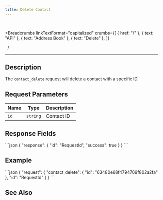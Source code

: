 ```yaml
---
title: Delete Contact
---
```


<br />



<Breadcrumbs
  linkTextFormat="capitalized"
  crumbs={[
    { href: "/" },
    { text: "API" },
    { text: "Address Book" },
    { text: "Delete" },
  ]}
>
  <Icon slot="index" name="seti:powershell" />
  <span slot="separator">&nbsp;&nbsp;/&nbsp;</span>
</Breadcrumbs>

---


## Description

> <Badge text="wss" variant="tip" size="large" />
> <Badge text="contact_delete" size="large" />

The `contact_delete` request will delete a contact with a specific ID.

## Request Parameters

| Name | Type     | Description |
| ---- | -------- | ----------- |
| `id` | `string` | Contact ID  |

## Response Fields

<Tabs>
  <TabItem label="Response">
```json
{
  "response": {
    "id": "RequestId",
    "success": true
  }
}
```
  </TabItem>  
</Tabs>

## Example

<Tabs>
  <TabItem label="Request">
```json
{
  "request": {
    "contact_delete": {
      "id": "63480e68f4794709f802a2fa"
    },
    "id": "RequestId"
  }
}
```
  </TabItem>  
</Tabs>

## See Also

<LinkCard
  title="SAMA chat server API: Address book"
  href="https://medium.com/sama-communications/sama-chat-server-api-address-book-f297ce25faa1"
  description="Each of us has at least once faced a situation where we wanted to write to an friend from our contact list, but couldn’t find them on the platform. That is why..."
/>

<script
  src="https://giscus.app/client.js"
  data-repo="Oleksandr1414/cathedra-slytherin"
  data-repo-id="R_kgDOI8uafg"
  data-category="[ВВЕДІТЬ CATEGORY NAME]"
  data-category-id="[ВВЕДІТЬ CATEGORY ID]"
  data-mapping="pathname"
  data-strict="0"
  data-reactions-enabled="1"
  data-emit-metadata="0"
  data-input-position="bottom"
  data-theme="preferred_color_scheme"
  data-lang="uk"
  crossorigin="anonymous"
  async
></script>
